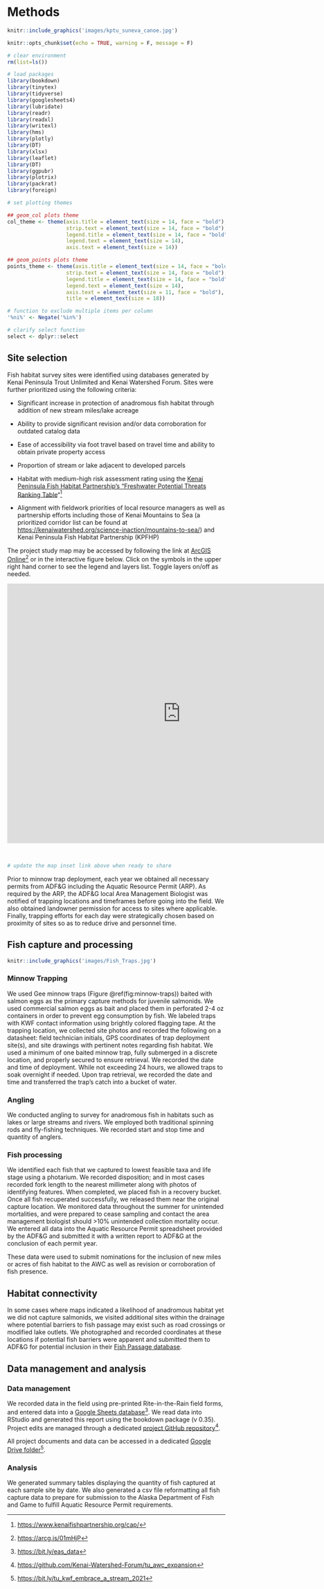 # Methods

```r

knitr::include_graphics('images/kptu_suneva_canoe.jpg')

```

```r
knitr::opts_chunk$set(echo = TRUE, warning = F, message = F)

# clear environment
rm(list=ls())

# load packages
library(bookdown)
library(tinytex)
library(tidyverse)
library(googlesheets4)
library(lubridate)
library(readr)
library(readxl)
library(writexl)
library(hms)
library(plotly)
library(DT)
library(xlsx)
library(leaflet)
library(DT)
library(ggpubr)
library(plotrix)
library(packrat)
library(foreign)

# set plotting themes

## geom_col plots theme
col_theme <- theme(axis.title = element_text(size = 14, face = "bold"),
                   strip.text = element_text(size = 14, face = "bold"),
                   legend.title = element_text(size = 14, face = "bold"),
                   legend.text = element_text(size = 14),
                   axis.text = element_text(size = 14))

## geom_points plots theme
points_theme <- theme(axis.title = element_text(size = 14, face = "bold"),
                   strip.text = element_text(size = 14, face = "bold"),
                   legend.title = element_text(size = 14, face = "bold"),
                   legend.text = element_text(size = 14),
                   axis.text = element_text(size = 11, face = "bold"),
                   title = element_text(size = 18))

# function to exclude multiple items per column
'%ni%' <- Negate('%in%')

# clarify select function
select <- dplyr::select
```

## Site selection

Fish habitat survey sites were identified using databases generated by Kenai Peninsula Trout Unlimited and Kenai Watershed Forum. Sites were further prioritized using the following criteria:

-   Significant increase in protection of anadromous fish habitat through addition of new stream miles/lake acreage

-   Ability to provide significant revision and/or data corroboration for outdated catalog data

-   Ease of accessibility via foot travel based on travel time and ability to obtain private property access

-   Proportion of stream or lake adjacent to developed parcels

-   Habitat with medium-high risk assessment rating using the [Kenai Peninsula Fish Habitat Partnership's "Freshwater Potential Threats Ranking Table](https://www.kenaifishpartnership.org/wp-content/uploads/2013/06/DRAFT-Freshwater-CAP_2014_solicitation.pdf)"[^01-methods-1]

-   Alignment with fieldwork priorities of local resource managers as well as partnership efforts including those of Kenai Mountains to Sea (a prioritized corridor list can be found at <https://kenaiwatershed.org/science-inaction/mountains-to-sea/>) and Kenai Peninsula Fish Habitat Partnership (KPFHP)

[^01-methods-1]: <https://www.kenaifishpartnership.org/cap/>

The project study map may be accessed by following the link at [ArcGIS Online](https://kwf.maps.arcgis.com/apps/webappviewer/index.html?id=ef6e57e2b94c424780b71decf08d50da&extent=-16891358.3246%2C8496162.7219%2C-16658378.2624%2C8619532.0855%2C102100)[^01-methods-2] or in the interactive figure below. Click on the symbols in the upper right hand corner to see the legend and layers list. Toggle layers on/off as needed.

[^01-methods-2]: <https://arcg.is/01mHjP>

<iframe width="800" height="600" frameborder="0" scrolling="no" allowfullscreen src="https://arcg.is/0WOTSC">

</iframe>

</iframe>

<br>

```r

# update the map inset link above when ready to share

```

Prior to minnow trap deployment, each year we obtained all necessary permits from ADF&G including the Aquatic Resource Permit (ARP). As required by the ARP, the ADF&G local Area Management Biologist was notified of trapping locations and timeframes before going into the field. We also obtained landowner permission for access to sites where applicable. Finally, trapping efforts for each day were strategically chosen based on proximity of sites so as to reduce drive and personnel time.

## Fish capture and processing

```r

knitr::include_graphics('images/Fish_Traps.jpg')

```

### Minnow Trapping

We used Gee minnow traps (Figure \@ref(fig:minnow-traps)) baited with salmon eggs as the primary capture methods for juvenile salmonids. We used commercial salmon eggs as bait and placed them in perforated 2-4 oz containers in order to prevent egg consumption by fish. We labeled traps with KWF contact information using brightly colored flagging tape. At the trapping location, we collected site photos and recorded the following on a datasheet: field technician initials, GPS coordinates of trap deployment site(s), and site drawings with pertinent notes regarding fish habitat. We used a minimum of one baited minnow trap, fully submerged in a discrete location, and properly secured to ensure retrieval. We recorded the date and time of deployment. While not exceeding 24 hours, we allowed traps to soak overnight if needed. Upon trap retrieval, we recorded the date and time and transferred the trap's catch into a bucket of water.

### Angling

We conducted angling to survey for anadromous fish in habitats such as lakes or large streams and rivers. We employed both traditional spinning rods and fly-fishing techniques. We recorded start and stop time and quantity of anglers.

### Fish processing

We identified each fish that we captured to lowest feasible taxa and life stage using a photarium. We recorded disposition; and in most cases recorded fork length to the nearest millimeter along with photos of identifying features. When completed, we placed fish in a recovery bucket. Once all fish recuperated successfully, we released them near the original capture location. We monitored data throughout the summer for unintended mortalities, and were prepared to cease sampling and contact the area management biologist should \>10% unintended collection mortality occur. We entered all data into the Aquatic Resource Permit spreadsheet provided by the ADF&G and submitted it with a written report to ADF&G at the conclusion of each permit year.

These data were used to submit nominations for the inclusion of new miles or acres of fish habitat to the AWC as well as revision or corroboration of fish presence.

## Habitat connectivity

In some cases where maps indicated a likelihood of anadromous habitat yet we did not capture salmonids, we visited additional sites within the drainage where potential barriers to fish passage may exist such as road crossings or modified lake outlets. We photographed and recorded coordinates at these locations if potential fish barriers were apparent and submitted them to ADF&G for potential inclusion in their [Fish Passage database](https://www.adfg.alaska.gov/index.cfm?adfg=fishpassage.database).

## Data management and analysis

### Data management

We recorded data in the field using pre-printed Rite-in-the-Rain field forms, and entered data into a [Google Sheets database](https://bit.ly/eas_data)[^01-methods-3]. We read data into RStudio and generated this report using the bookdown package (v 0.35). Project edits are managed through a dedicated [project GitHub repository](https://github.com/Kenai-Watershed-Forum/tu_awc_expansion)[^01-methods-4].

[^01-methods-3]: <https://bit.ly/eas_data>

[^01-methods-4]: <https://github.com/Kenai-Watershed-Forum/tu_awc_expansion>

All project documents and data can be accessed in a dedicated [Google Drive folder](https://bit.ly/tu_kwf_embrace_a_stream_2021)[^01-methods-5].

[^01-methods-5]: <https://bit.ly/tu_kwf_embrace_a_stream_2021>

### Analysis

We generated summary tables displaying the quantity of fish captured at each sample site by date. We also generated a csv file reformatting all fish capture data to prepare for submission to the Alaska Department of Fish and Game to fulfill Aquatic Resource Permit requirements.
